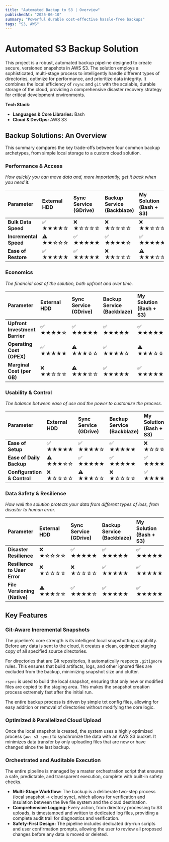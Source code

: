 ```yaml
---
title: "Automated Backup to S3 | Overview"
publishedAt: "2025-06-10"
summary: "Powerful durable cost-effective hassle-free backups"
tags: "S3, AWS"
---
```


# Automated S3 Backup Solution

This project is a robust, automated backup pipeline designed to create secure, versioned snapshots in AWS S3. The solution employs a sophisticated, multi-stage process to intelligently handle different types of directories, optimize for performance, and prioritize data integrity. It combines the local efficiency of `rsync` and `git` with the scalable, durable storage of the cloud, providing a comprehensive disaster recovery strategy for critical development environments.

**Tech Stack:**

*   **Languages & Core Libraries:** Bash
*   **Cloud & DevOps:** AWS S3





## Backup Solutions: An Overview
This summary compares the key trade-offs between four common backup archetypes, from simple local storage to a custom cloud solution.


### Performance & Access
*How quickly you can move data and, more importantly, get it back when you need it.*

| Parameter | External HDD | Sync Service (GDrive) | Backup Service (Backblaze) | My Solution (Bash + S3) |
| :--- | :--- | :--- | :--- | :--- |
| **Bulk Data Speed** | ✅ ★★★★☆ | ❌ ★☆☆☆☆ | ❌ ★☆☆☆☆ | ❌ ★★☆☆☆ |
| **Incremental Speed** | ⚠️ ★★☆☆☆ | ✅ ★★★★★ | ✅ ★★★★☆ | ✅ ★★★★★ |
| **Ease of Restore** | ✅ ★★★★★ | ✅ ★★★★★ | ❌ ★★☆☆☆ | ⚠️ ★★★☆☆ |


### Economics
*The financial cost of the solution, both upfront and over time.*

| Parameter | External HDD | Sync Service (GDrive) | Backup Service (Backblaze) | My Solution (Bash + S3) |
| :--- | :--- | :--- | :--- | :--- |
| **Upfront Investment Barrier** | ✅ ★★★★☆ | ✅ ★★★★★ | ✅ ★★★★★ | ✅ ★★★★★ |
| **Operating Cost (OPEX)** | ✅ ★★★★★ | ⚠️ ★★★☆☆ | ✅ ★★★★☆ | ⚠️ ★★★☆☆ |
| **Marginal Cost (per GB)** | ❌ ★★☆☆☆ | ⚠️ ★★★☆☆ | ✅ ★★★★★ | ✅ ★★★★★ |


### Usability & Control
*The balance between ease of use and the power to customize the process.*

| Parameter | External HDD | Sync Service (GDrive) | Backup Service (Backblaze) | My Solution (Bash + S3) |
| :--- | :--- | :--- | :--- | :--- |
| **Ease of Setup** | ✅ ★★★★★ | ✅ ★★★★☆ | ✅ ★★★★★ | ❌ ★☆☆☆☆ |
| **Ease of Daily Backup** | ⚠️ ★★★☆☆ | ✅ ★★★★★ | ✅ ★★★★★ | ✅ ★★★★★ |
| **Configuration & Control** | ❌ ★☆☆☆☆ | ⚠️ ★★★☆☆ | ❌ ★☆☆☆☆ | ✅ ★★★★★ |


### Data Safety & Resilience
*How well the solution protects your data from different types of loss, from disaster to human error.*

| Parameter | External HDD | Sync Service (GDrive) | Backup Service (Backblaze) | My Solution (Bash + S3) |
| :--- | :--- | :--- | :--- | :--- |
| **Disaster Resilience** | ❌ ★☆☆☆☆ | ✅ ★★★★★ | ✅ ★★★★★ | ✅ ★★★★★ |
| **Resilience to User Error** | ❌ ★☆☆☆☆ | ❌ ★☆☆☆☆ | ✅ ★★★★★ | ✅ ★★★★★ |
| **File Versioning (Native)** | ⚠️ ★★★☆☆ | ✅ ★★★★☆ | ✅ ★★★★★ | ✅ ★★★★★ |





## Key Features

### Git-Aware Incremental Snapshots

The pipeline's core strength is its intelligent local snapshotting capability. Before any data is sent to the cloud, it creates a clean, optimized staging copy of all specified source directories.

For directories that are Git repositories, it automatically respects `.gitignore` rules. This ensures that build artifacts, logs, and other ignored files are excluded from the backup, minimizing snapshot size and clutter.

`rsync` is used to build the local snapshot, ensuring that only new or modified files are copied to the staging area. This makes the snapshot creation process extremely fast after the initial run.

The entire backup process is driven by simple txt config files, allowing for easy addition or removal of directories without modifying the core logic.

### Optimized & Parallelized Cloud Upload

Once the local snapshot is created, the system uses a highly optimized process (`aws s3 sync`) to synchronize the data with an AWS S3 bucket. It minimizes data transfer by only uploading files that are new or have changed since the last backup.

### Orchestrated and Auditable Execution

The entire pipeline is managed by a master orchestration script that ensures a safe, predictable, and transparent execution, complete with built-in safety checks.

*   **Multi-Stage Workflow:** The backup is a deliberate two-step process (local snapshot -> cloud sync), which allows for verification and insulation between the live file system and the cloud destination.
*   **Comprehensive Logging:** Every action, from directory processing to S3 uploads, is timestamped and written to dedicated log files, providing a complete audit trail for diagnostics and verification.
*   **Safety-First Design:** The pipeline includes dedicated dry-run scripts and user confirmation prompts, allowing the user to review all proposed changes before any data is moved or deleted.
